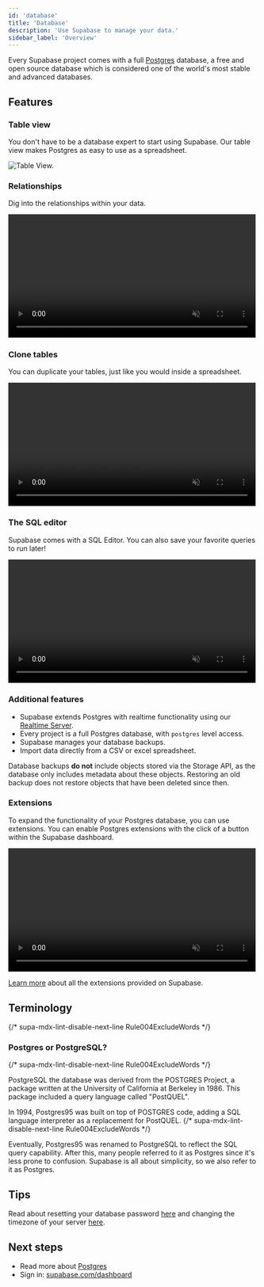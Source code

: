 ```yaml
---
id: 'database'
title: 'Database'
description: 'Use Supabase to manage your data.'
sidebar_label: 'Overview'
---
```


Every Supabase project comes with a full [Postgres](https://www.postgresql.org/) database, a free and open source database which is considered one of the world's most stable and advanced databases.

## Features

### Table view

You don't have to be a database expert to start using Supabase. Our table view makes Postgres as easy to use as a spreadsheet.

![Table View.](/docs/img/table-view.png)

### Relationships

Dig into the relationships within your data.

<video width="99%" loop muted playsInline controls={true}>
  <source
    src="https://xguihxuzqibwxjnimxev.supabase.co/storage/v1/object/public/videos/docs/relational-drilldown-zoom.mp4"
    type="video/mp4"
  />
</video>

### Clone tables

You can duplicate your tables, just like you would inside a spreadsheet.

<video width="99%" muted playsInline controls={true}>
  <source
    src="https://xguihxuzqibwxjnimxev.supabase.co/storage/v1/object/public/videos/docs/duplicate-tables.mp4"
    type="video/mp4"
  />
</video>

### The SQL editor

Supabase comes with a SQL Editor. You can also save your favorite queries to run later!

<video width="99%" muted playsInline controls={true}>
  <source
    src="https://xguihxuzqibwxjnimxev.supabase.co/storage/v1/object/public/videos/docs/favorites.mp4"
    type="video/mp4"
  />
</video>

### Additional features

- Supabase extends Postgres with realtime functionality using our [Realtime Server](https://github.com/supabase/realtime).
- Every project is a full Postgres database, with `postgres` level access.
- Supabase manages your database backups.
- Import data directly from a CSV or excel spreadsheet.

<Admonition type="note">

Database backups **do not** include objects stored via the Storage API, as the database only includes metadata about these objects. Restoring an old backup does not restore objects that have been deleted since then.

</Admonition>

### Extensions

To expand the functionality of your Postgres database, you can use extensions.
You can enable Postgres extensions with the click of a button within the Supabase dashboard.

<video width="99%" muted playsInline controls={true}>
  <source
    src="https://xguihxuzqibwxjnimxev.supabase.co/storage/v1/object/public/videos/docs/toggle-extensions.mp4"
    type="video/mp4"
  />
</video>

[Learn more](/docs/guides/database/extensions) about all the extensions provided on Supabase.

## Terminology

{/* supa-mdx-lint-disable-next-line Rule004ExcludeWords */}

### Postgres or PostgreSQL?

{/* supa-mdx-lint-disable-next-line Rule004ExcludeWords */}

PostgreSQL the database was derived from the POSTGRES Project, a package written at the University of California at Berkeley in 1986. This package included a query language called "PostQUEL".

In 1994, Postgres95 was built on top of POSTGRES code, adding a SQL language interpreter as a replacement for PostQUEL.
{/* supa-mdx-lint-disable-next-line Rule004ExcludeWords */}

Eventually, Postgres95 was renamed to PostgreSQL to reflect the SQL query capability.
After this, many people referred to it as Postgres since it's less prone to confusion. Supabase is all about simplicity, so we also refer to it as Postgres.

## Tips

Read about resetting your database password [here](/docs/guides/database/managing-passwords) and changing the timezone of your server [here](/docs/guides/database/managing-timezones).

## Next steps

- Read more about [Postgres](https://www.postgresql.org/about/)
- Sign in: [supabase.com/dashboard](/dashboard)
